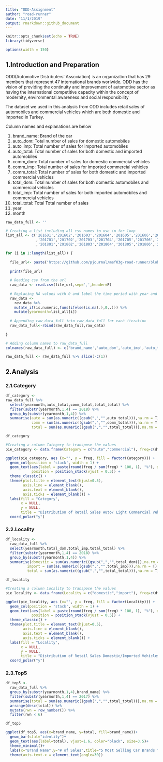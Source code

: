 ```yaml
---
title: "ODD-Assignment"
author: "road-runner"
date: "11/1/2019"
output: rmarkdown::github_document
---
```


```r
knitr::opts_chunk$set(echo = TRUE)
library(tidyverse)
```


```r
options(width = 150)
```

## 1.Introduction and Preparation

ODD(Automotive Distributers’ Association) is an organization that has 29 members that represent 47 international brands worlwide. ODD has the vision of providing the continuity and improvement of automotive sector as having the international competitive capacity within the concept of modernity, environmental awareness and social responsibility

The dataset we used in this analysis from ODD includes retail sales of automobiles and commercial vehicles which are both domestic and imported in Turkey.

Column names and explanations are below

<ol type = "1">
<li>brand_name: Brand of the car</li>
<li>auto_dom: Total number of sales for domestic automobiles</li>
<li>auto_imp: Total number of sales for imported automobiles</li>
<li>auto_total: Total number of sales for both domestic and imported automobiles</li>
<li>comm_dom: Total number of sales for domestic commercial vehicles</li>
<li>comm_imp: Total number of sales for imported commercial vehicles</li>
<li>comm_total: Total number of sales for both domestic and imported commercial vehicles</li>
<li>total_dom: Total number of sales for both domestic automobiles and commercial vehicles </li>
<li>total_imp: Total number of sales for both imported automobiles and commercial vehicles</li>
<li>total_total: Total Total number of sales</li>
<li>year</li>
<li>month</li>
</ol>



```r
raw_data_full <- ''

# Creating a list including all csv names to use in for loop
list_all <- c('201601','201602','201603','201604','201605','201606','201607','201608','201609','201610','201611','201612'
              ,'201701','201702','201703','201704','201705','201706','201707','201708','201709','201710','201711','201712'
              ,'201801','201802','201803','201804','201805','201806','201807','201808','201809','201810','201811','201812')

for (i in 1:length(list_all)) {
    
  file_url<- paste('https://github.com/pjournal/mef03g-road-runner/blob/master/ODD-Data/', list_all[i],'.csv?raw=true', sep='')
  
  print(file_url)
  
  # Reading csv from the url
  raw_data <- read.csv(file_url,sep=',',header=F)
  
  # Replacing NA values with 0 and label the time period with year and month, so when data is merged the data there won't be any confusion.
  raw_data <- 
    raw_data %>%
    mutate_if(is.numeric,funs(ifelse(is.na(.),0,.))) %>% 
    mutate(yearmonth=list_all[i])
  
  # Appending raw_data_full into raw_data_full for each iteration
  raw_data_full<-rbind(raw_data_full,raw_data)
  
}

# Adding column names to raw_data_full
colnames(raw_data_full) <- c('brand_name','auto_dom','auto_imp','auto_total','comm_dom','comm_imp','comm_total','total_dom','total_imp','total_total','yearmonth')

raw_data_full <- raw_data_full %>% slice(-c(1))
```


## 2.Analysis

### 2.1.Category

```r
df_category <-
raw_data_full %>%
  select(yearmonth,auto_total,comm_total,total_total) %>%
  filter(substr(yearmonth,1,4) == 2018) %>%
  group_by(substr(yearmonth,1,4)) %>%
  summarise(auto = sum(as.numeric((gsub(",","",auto_total))),na.rm = T),
            comm = sum(as.numeric((gsub(",","",comm_total))),na.rm = T),
            total = sum(as.numeric((gsub(",","",total_total))),na.rm = T))

df_category

#Creating a column Category to transpose the values
pie_category <- data.frame(Category = c("auto","commercial"), freq=c(df_category$auto,df_category$comm))

ggplot(pie_category, aes (x="", y = freq, fill = factor(Category))) + 
  geom_col(position = 'stack', width = 1) +
  geom_text(aes(label = paste(round(freq / sum(freq) * 100, 1), "%"), x = 1.3),
            position = position_stack(vjust = 0.5)) +
  theme_classic() +
  theme(plot.title = element_text(hjust=0.5),
        axis.line = element_blank(),
        axis.text = element_blank(),
        axis.ticks = element_blank()) +
  labs(fill = "Category",
       x = NULL,
       y = NULL,
       title = "Distribution of Retail Sales Auto/ Light Commercial Vehicles for 2018") + 
  coord_polar("y")
```


### 2.2.Locality

```r
df_locality <-
  raw_data_full %>% 
  select(yearmonth,total_dom,total_imp,total_total) %>%
  filter(substr(yearmonth,1,4) == 2018) %>%
  group_by(substr(yearmonth,1,4)) %>%
  summarise(domestic = sum(as.numeric((gsub(",","",total_dom))),na.rm = T),
          import = sum(as.numeric((gsub(",","",total_imp))),na.rm = T),
          total = sum(as.numeric((gsub(",","",total_total))),na.rm = T))

df_locality

#Creating a column Locality to transpose the values
pie_locality <- data.frame(Locality = c("domestic","import"), freq=c(df_locality$domestic,df_locality$import))

ggplot(pie_locality, aes (x="", y = freq, fill = factor(Locality))) + 
  geom_col(position = 'stack', width = 1) +
  geom_text(aes(label = paste(round(freq / sum(freq) * 100, 1), "%"), x = 1.3),
            position = position_stack(vjust = 0.5)) +
  theme_classic() +
  theme(plot.title = element_text(hjust=0.5),
        axis.line = element_blank(),
        axis.text = element_blank(),
        axis.ticks = element_blank()) +
  labs(fill = "Locality",
       x = NULL,
       y = NULL,
       title = "Distribution of Retail Sales Domestic/Imported Vehicles for 2018") + 
  coord_polar("y")
```


### 2.3.Top5

```r
df_top5 <-
  raw_data_full %>%
  group_by(substr(yearmonth,1,4),brand_name) %>%
  filter(substr(yearmonth,1,4) == 2017) %>%
  summarise(total = sum(as.numeric((gsub(",","",total_total))),na.rm = T)) %>%
  arrange(desc(total)) %>%
  mutate(rwn = row_number()) %>%
  filter(rwn < 6)

df_top5

ggplot(df_top5, aes(x=brand_name, y=total, fill=brand_name))+
  geom_bar(stat="identity")+
  geom_text(aes(label=total), vjust=1.6, color="black", size=3.5)+
  theme_minimal()+
  labs(x="Brand Name",y="# of Sales",title="5 Most Selling Car Brands for 2017",fill="Brand")+
  theme(axis.text.x = element_text(angle=30))
```
